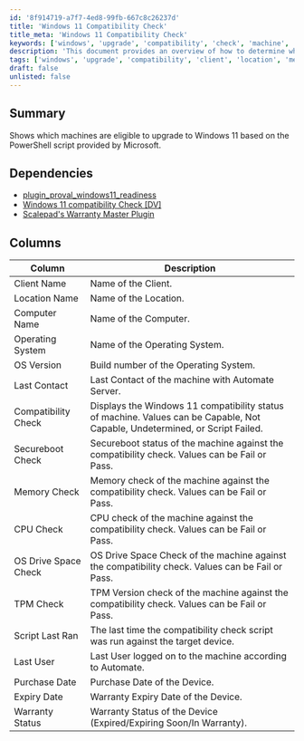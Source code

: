 ```yaml
---
id: '8f914719-a7f7-4ed8-99fb-667c8c26237d'
title: 'Windows 11 Compatibility Check'
title_meta: 'Windows 11 Compatibility Check'
keywords: ['windows', 'upgrade', 'compatibility', 'check', 'machine', 'status', 'client', 'location']
description: 'This document provides an overview of how to determine which machines are eligible for an upgrade to Windows 11 using a PowerShell script. It details dependencies, the columns of data returned, and the significance of each column in assessing compatibility.'
tags: ['windows', 'upgrade', 'compatibility', 'client', 'location', 'memory', 'cpu', 'secureboot', 'tpm', 'warranty']
draft: false
unlisted: false
---
```

## Summary

Shows which machines are eligible to upgrade to Windows 11 based on the PowerShell script provided by Microsoft.

## Dependencies

- [plugin_proval_windows11_readiness](https://proval.itglue.com/DOC-5078775-8355448)
- [Windows 11 compatibility Check [DV]](https://proval.itglue.com/DOC-5078775-8355447)
- [Scalepad's Warranty Master Plugin](https://help.scalepad.com/en/articles/5899906-connectwise-automate-integration-instructions)

## Columns

| Column                     | Description                                                                                         |
|----------------------------|-----------------------------------------------------------------------------------------------------|
| Client Name                | Name of the Client.                                                                                |
| Location Name              | Name of the Location.                                                                               |
| Computer Name              | Name of the Computer.                                                                               |
| Operating System           | Name of the Operating System.                                                                        |
| OS Version                 | Build number of the Operating System.                                                               |
| Last Contact               | Last Contact of the machine with Automate Server.                                                  |
| Compatibility Check        | Displays the Windows 11 compatibility status of machine. Values can be Capable, Not Capable, Undetermined, or Script Failed. |
| Secureboot Check           | Secureboot status of the machine against the compatibility check. Values can be Fail or Pass.      |
| Memory Check               | Memory check of the machine against the compatibility check. Values can be Fail or Pass.           |
| CPU Check                  | CPU check of the machine against the compatibility check. Values can be Fail or Pass.              |
| OS Drive Space Check       | OS Drive Space Check of the machine against the compatibility check. Values can be Fail or Pass.   |
| TPM Check                  | TPM Version check of the machine against the compatibility check. Values can be Fail or Pass.      |
| Script Last Ran            | The last time the compatibility check script was run against the target device.                    |
| Last User                  | Last User logged on to the machine according to Automate.                                          |
| Purchase Date              | Purchase Date of the Device.                                                                        |
| Expiry Date                | Warranty Expiry Date of the Device.                                                                 |
| Warranty Status            | Warranty Status of the Device (Expired/Expiring Soon/In Warranty).                                 |













